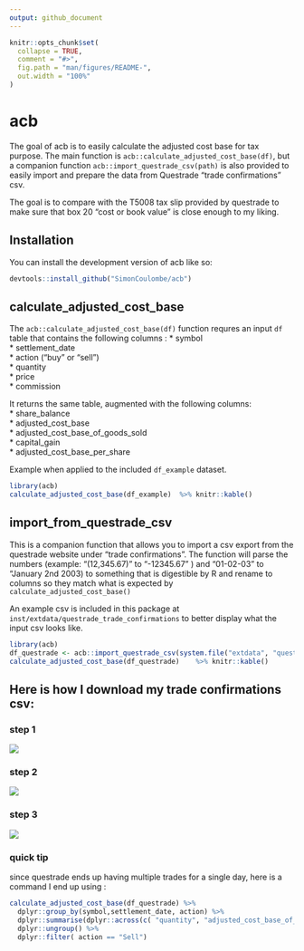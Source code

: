 ```yaml
---
output: github_document
---
```


<!-- README.md is generated from README.Rmd. Please edit that file -->

```r
knitr::opts_chunk$set(
  collapse = TRUE,
  comment = "#>",
  fig.path = "man/figures/README-",
  out.width = "100%"
)
```


# acb

The goal of acb is to easily calculate the adjusted cost base for tax purpose.
The main function is `acb::calculate_adjusted_cost_base(df)`,  but a companion function
`acb::import_questrade_csv(path)` is also provided to easily import and prepare the data 
from Questrade "trade confirmations" csv.  

The goal is to compare with the T5008 tax slip provided by questrade to make sure that box 20 "cost or book value" is close enough to my liking.   


## Installation

You can install the development version of acb like so:

```r
devtools::install_github("SimonCoulombe/acb")
```


## calculate_adjusted_cost_base   

The `acb::calculate_adjusted_cost_base(df)`  function requres an input `df` table that contains the following columns :
  * symbol  
  * settlement_date  
  * action   ("buy" or "sell")  
  * quantity   
  * price  
  * commission   

It returns the same table, augmented with the following columns:   
  * share_balance    
  * adjusted_cost_base  
  * adjusted_cost_base_of_goods_sold  
  * capital_gain    
  * adjusted_cost_base_per_share   
  

Example when applied to the included `df_example` dataset.
```r
library(acb)
calculate_adjusted_cost_base(df_example)  %>% knitr::kable()
```

## import_from_questrade_csv

This is a companion function that allows you to import a csv export from the questrade website under "trade confirmations".  The function will parse the numbers  (example:  "(12,345.67)" to "-12345.67" )  and "01-02-03" to "January 2nd 2003) to something that is digestible by R and rename to columns so they match what is expected by 
`calculate_adjusted_cost_base()`

An example csv is included in this package at `inst/extdata/questrade_trade_confirmations` to better display what the input csv looks like.    

```r
library(acb)
df_questrade <- acb::import_questrade_csv(system.file("extdata", "questrade_trade_confirmations.csv", package="acb"))
calculate_adjusted_cost_base(df_questrade)    %>% knitr::kable()
```
## Here is how I download my trade confirmations csv:

### step 1  
![](man/figures/questrade1.png)   

### step 2   


![](man/figures/questrade2.png)  

### step 3   

![](man/figures/questrade3.png)

### quick tip    

since questrade ends up having multiple trades for a single day, here is a command I end up using  :   

```r
calculate_adjusted_cost_base(df_questrade) %>% 
  dplyr::group_by(symbol,settlement_date, action) %>%
  dplyr::summarise(dplyr::across(c( "quantity", "adjusted_cost_base_of_goods_sold", "capital_gain"), sum))  %>%
  dplyr::ungroup() %>% 
  dplyr::filter( action == "Sell")
```

